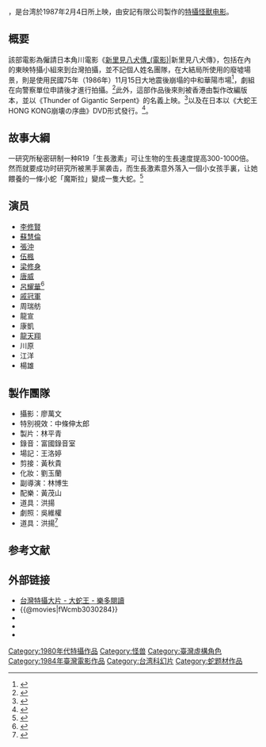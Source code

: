 {{expand|time=2015-04-07T14:18:44+00:00}}
{{refimprove|time=2015-04-07T14:18:44+00:00}}
{{Infobox Film
| 片名     = 大蛇王
| 電影原名 = ''King of Snake''
| 圖像     = 
| 圖像大小 = 
| 圖像說明 = 
| 副標題   = 
| 導演     = [[徐玉龍|徐玉龍]]
| 監製     = 傅仁和
| 製片     = [[林平青|林平青]]
| 編劇     = [[吳文良|吳文良]]、姚慶康
| 劇本     = 
| 故事     = 
| 原著     = 
| 旁白     = 
| 統籌     = 
| 主演     = [[李修賢|李修賢]]、[[蘇慧倫_(童星)|蘇慧倫]]、[[張沖_(演員)|張沖]]、[[梁修身|梁修身]]
| 配樂     = 黃茂山
| 片尾曲   = 
| 攝影     = 廖萬文
| 剪輯     = 黃秋貴
| 製片商   = 安記有限公司
| 片長     = 80 分鐘
| 產地     = {{台灣電影產地}}
| 語言     = 華語
| 上映日期 = 1987年2月4日
| 發行商   = 
| 發行日期 = 
| 公映許可 = 
| 預算     = 
| 票房     = 
| 官方網站 = 
}}
{{engname|《大蛇王》|''King of Snake''}}，是台湾於1987年2月4日所上映，由安記有限公司製作的[[特攝|特攝]][[怪獸电影|怪獸电影]]。

==概要==
該部電影為僱請日本角川電影《[[新里見八犬傳_(電影)|新里見八犬傳_(電影)]]|新里見八犬傳》，包括{{link-ja|矢島信男}}在內的東映特攝小組來到台灣拍攝，並不記個人姓名團隊，在大結局所使用的廢墟場景，則是使用民國75年（1986年）11月15日大地震後崩塌的中和華陽市場<ref>{{Cite web|title=【歷史上的今天】中和華陽市場倒塌 釀13死45傷|url=https://news.cts.com.tw/cts/life/202111/202111152062382.html|accessdate=|author=|date=2021-11-15|format=|publisher=華視|language=|archive-date=2021-11-15|archive-url=https://web.archive.org/web/20211115051900/https://news.cts.com.tw/cts/life/202111/202111152062382.html|dead-url=no}}</ref>，劇組在向警察單位申請後才進行拍攝。<ref>{{Cite web|title=地震廢墟也能用來拍電影！「大蛇王」竟然這樣做…|url=https://stars.udn.com/star/story/10090/2982338|accessdate=|author=蘇詠智|date=2018-02-12|format=|publisher=聯合報|language=|archive-date=2022-05-08|archive-url=https://web.archive.org/web/20220508082345/https://stars.udn.com/star/story/10090/2982338|dead-url=no}}</ref>此外，這部作品後來則被香港由{{link-ja|何志強|Godfrey_Ho}}製作改編版本，並以《Thunder of Gigantic Serpent》的名義上映。<ref>{{Cite news|url=https://www.dreadcentral.com/reviews/4905/from-here-to-obscurity-thunder-of-gigantic-serpent-1988/|title=From Here to Obscurity: Thunder of Gigantic Serpent (1988)|language=zh-ja|publisher=dreadcentral|author=Jon Condit|date=|accessdate=2007-09-15|archive-url=https://www.dreadcentral.com/reviews/4905/from-here-to-obscurity-thunder-of-gigantic-serpent-1988/|archive-date=2007-09-15|dead-url=yes}}</ref>以及在日本以《大蛇王　HONG KONG崩壊の序曲》DVD形式發行。<ref>{{Cite news|url=https://bookstand.webdoku.jp/cinema/amano/201302/01232103.html|title=大蛇王　HONG KONG崩壊の序曲|language=zh-ja|publisher=bookstand|author=|date=|accessdate=2015-03-28|archive-url=https://web.archive.org/web/20190906230740/http://bookstand.webdoku.jp/cinema/amano/201302/01232103.html|archive-date=2019-09-06|dead-url=yes}}</ref>。

==故事大綱==
一研究所秘密研制一种R19「生長激素」可让生物的生長速度提高300-1000倍。然而就要成功时研究所被黑手黨袭击，而生長激素意外落入一個小女孩手裏，让她餵養的一條小蛇「魔斯拉」變成一隻大蛇。<ref>{{Cite news|url=http://blog.yam.com/tznog9/article/13255952|title=綜。於。原。味 「懷舊」大蛇王|language=zh-tw|publisher=yam天空部落|author=tznog9|date=17:37:43|accessdate=2015-03-28|archive-date=2016-03-11|archive-url=https://web.archive.org/web/20160311162215/http://blog.yam.com/tznog9/article/13255952|dead-url=yes}}</ref>

==演员==
*[[李修賢|李修賢]]
*[[蘇慧倫_(童星)|蘇慧倫]]
*[[張沖_(演員)|張沖]]
*[[伍楓|伍楓]]
*[[梁修身|梁修身]]
*[[唐威|唐威]]
*[[呂耀華|呂耀華]]<ref>{{Cite news|url=http://www.taiwancinema.com/ct_14098_38|title=大蛇王|language=zh-tw|publisher=臺灣電影網|author=|date=|accessdate=2015-03-28|archive-url=https://web.archive.org/web/20150402102052/http://www.taiwancinema.com/ct_14098_38|archive-date=2015-04-02|dead-url=yes}}</ref>
*[[戚冠軍|戚冠軍]]
*周瑞舫
*龍宣
*康凱
*[[龍天翔|龍天翔]]
*川原
*江洋
*楊雄
==製作團隊==
*攝影：廖萬文 
*特別視效：中條伸太郎
*製片：林平青 
*錄音：富國錄音室 
*場記：王洛婷
*剪接：黃秋貴
*化妝：劉玉蘭
*副導演：林博生
*配樂：黃茂山
*道具：洪揚
*劇照：吳維權
*道具：洪揚<ref>{{Cite news|url=https://hkmdb.com/db/movies/view.mhtml?id=14393&display_set=big5|title=大蛇王|language=zh-tw|publisher=香港影庫網|author=|date=|accessdate=2015-03-28|archive-url=https://web.archive.org/web/20220508082343/https://hkmdb.com/db/movies/view.mhtml?id=14393&display_set=big5|archive-date=2022-05-08|dead-url=yes}}</ref>

== 参考文献 ==
{{Reflist}}

==外部链接==
*[https://web.archive.org/web/20150407134649/http://blog.roodo.com/homejack23_movie/archives/2465000.html 台灣特攝大片 - 大蛇王 - 樂多閱讀]
*{{@movies|fWcmb3030284}}
*{{hkmdb title|14393}}
*{{imdb title|2199311}}
*{{imdb title|0399762}}
[[Category:1980年代特攝作品|Category:1980年代特攝作品]]
[[Category:怪兽|Category:怪兽]]
[[Category:臺灣虛構角色|Category:臺灣虛構角色]]
[[Category:1984年臺灣電影作品|Category:1984年臺灣電影作品]]
[[Category:台湾科幻片|Category:台湾科幻片]]
[[Category:蛇题材作品|Category:蛇题材作品]]